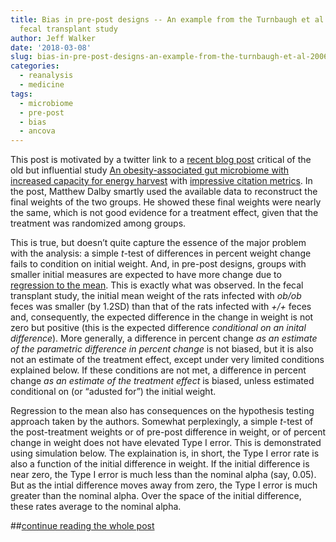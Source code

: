 ```yaml
---
title: Bias in pre-post designs -- An example from the Turnbaugh et al (2006) mouse
  fecal transplant study
author: Jeff Walker
date: '2018-03-08'
slug: bias-in-pre-post-designs-an-example-from-the-turnbaugh-et-al-2006-mouse-fecal-transplant-study
categories:
  - reanalysis
  - medicine
tags:
  - microbiome
  - pre-post
  - bias
  - ancova
---
```

This post is motivated by a twitter link to a [recent blog post](https://honey-guide.com/2018/02/13/graphic-faecal-transplants-and-obesity/) critical of the old but influential study [An obesity-associated gut microbiome with increased capacity for energy harvest](https://scholar.google.co.uk/scholar?hl=en&as_sdt=0%2C5&q=An+obesity-associated+gut+microbiome+with+increased+capacity+for+energy+harvest.&btnG=) with [impressive citation metrics](https://www.nature.com/articles/nature05414/metrics). In the post, Matthew Dalby smartly used the available data to reconstruct the final weights of the two groups. He showed these final weights were nearly the same, which is not good evidence for a treatment effect, given that the treatment was randomized among groups.

This is true, but doesn't quite capture the essence of the major problem with the analysis: a simple *t*-test of differences in percent weight change fails to condition on initial weight. And, in pre-post designs, groups with smaller initial measures are expected to have more change due to [regression to the mean](https://en.wikipedia.org/wiki/Regression_toward_the_mean). This is exactly what was observed. In the fecal transplant study, the initial mean weight of the rats infected with *ob/ob* feces was smaller (by 1.2SD) than that of the rats infected with *+/+* feces and, consequently, the expected difference in the change in weight is not zero but positive (this is the expected difference *conditional on an inital difference*). More generally, a difference in percent change *as an estimate of the parametric difference in percent change* is not biased, but it is also not an estimate of the treatment effect, except under very limited conditions explained below. If these conditions are not met, a difference in percent change *as an estimate of the treatment effect* is biased, unless estimated conditional on (or "adusted for") the initial weight.

Regression to the mean also has consequences on the hypothesis testing approach taken by the authors. Somewhat perplexingly, a simple *t*-test of the post-treatment weights or of pre-post difference in weight, or of percent change in weight does not have elevated Type I error. This is demonstrated using simulation below. The explaination is, in short, the Type I error rate is also a function of the initial difference in weight. If the initial difference is near zero, the Type I error is much less than the nominal alpha (say, 0.05). But as the intial difference moves away from zero, the Type I error is much greater than the nominal alpha. Over the space of the initial difference, these rates average to the nominal alpha.

##[continue reading the whole post](/rmd_toc_posts/obese_mice_change_scores/change_scores.html)